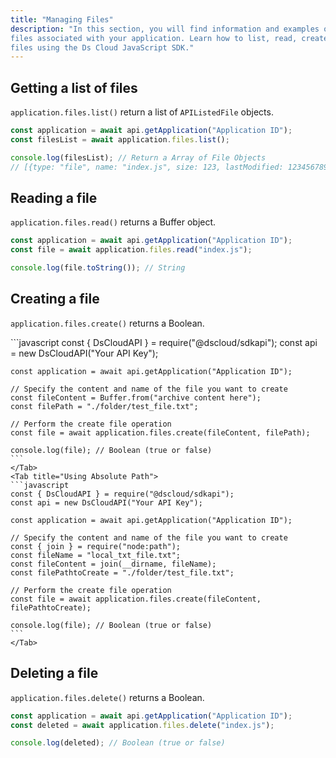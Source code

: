 ```yaml
---
title: "Managing Files"
description: "In this section, you will find information and examples on how to manipulate the
files associated with your application. Learn how to list, read, create, and delete
files using the Ds Cloud JavaScript SDK."
---
```


## Getting a list of files

`application.files.list()` return a list of `APIListedFile` objects. 

````javascript
const application = await api.getApplication("Application ID");
const filesList = await application.files.list();

console.log(filesList); // Return a Array of File Objects
// [{type: "file", name: "index.js", size: 123, lastModified: 123456789}]
````

## Reading a file

`application.files.read()` returns a Buffer object.

````javascript
const application = await api.getApplication("Application ID");
const file = await application.files.read("index.js");

console.log(file.toString()); // String
````

## Creating a file

`application.files.create()` returns a Boolean.

<Tabs>
    <Tab title="Using Buffer">
    ```javascript
    const { DsCloudAPI } = require("@dscloud/sdkapi");
    const api = new DsCloudAPI("Your API Key");

    const application = await api.getApplication("Application ID");

    // Specify the content and name of the file you want to create
    const fileContent = Buffer.from("archive content here");
    const filePath = "./folder/test_file.txt";

    // Perform the create file operation
    const file = await application.files.create(fileContent, filePath);

    console.log(file); // Boolean (true or false)
    ```
    </Tab>
    <Tab title="Using Absolute Path">
    ```javascript
    const { DsCloudAPI } = require("@dscloud/sdkapi");
    const api = new DsCloudAPI("Your API Key");

    const application = await api.getApplication("Application ID");

    // Specify the content and name of the file you want to create
    const { join } = require("node:path");
    const fileName = "local_txt_file.txt";
    const fileContent = join(__dirname, fileName);
    const filePathtoCreate = "./folder/test_file.txt";

    // Perform the create file operation
    const file = await application.files.create(fileContent, filePathtoCreate);

    console.log(file); // Boolean (true or false)
    ```
    </Tab>
</Tabs>

## Deleting a file

`application.files.delete()` returns a Boolean.

````javascript
const application = await api.getApplication("Application ID");
const deleted = await application.files.delete("index.js");

console.log(deleted); // Boolean (true or false)
````
